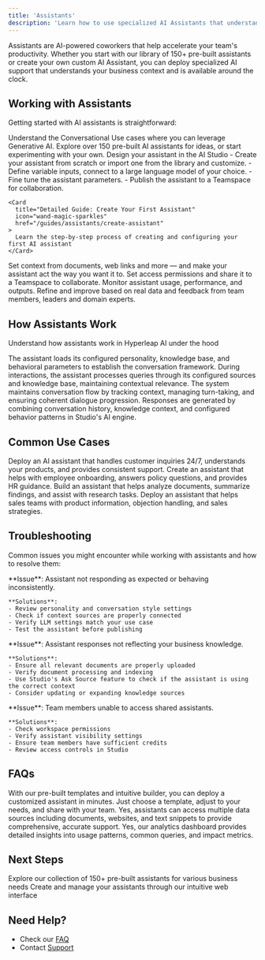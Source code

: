 ```yaml
---
title: 'Assistants'
description: 'Learn how to use specialized AI Assistants that understand your business and support your team 24/7'
---
```


Assistants are AI-powered coworkers that help accelerate your team's productivity. Whether you start with our library of 150+ pre-built assistants or create your own custom AI Assistant, you can deploy specialized AI support that understands your business context and is available around the clock.


## Working with Assistants

Getting started with AI assistants is straightforward:

<Steps>
  <Step title="Craft Your CoPilot Use Case">
    Understand the Conversational Use cases where you can leverage Generative AI. Explore over 150 pre-built AI assistants for ideas, or start experimenting with your own.
  </Step>

  <Step title="Design Your AI Assistant CoPilot">
  Design your assistant in the AI Studio
  - Create your assistant from scratch or import one from the library and customize.
  - Define variable inputs, connect to a large language model of your choice.
  - Fine tune the assistant parameters.
  - Publish the assistant to a Teamspace for collaboration.

    <Card
      title="Detailed Guide: Create Your First Assistant"
      icon="wand-magic-sparkles"
      href="/guides/assistants/create-assistant"
    >
      Learn the step-by-step process of creating and configuring your first AI assistant
    </Card>
  </Step>

  <Step title="Customize With Your Data">
    Set context from documents, web links and more — and make your assistant act the way you want it to. Set access permissions and share it to a Teamspace to collaborate.
  </Step>

  <Step title="Improve Over Time">
    Monitor assistant usage, performance, and outputs. Refine and improve based on real data and feedback from team members, leaders and domain experts.
  </Step>
</Steps>

## How Assistants Work

Understand how assistants work in Hyperleap AI under the hood

<CardGroup cols={2}>
  <Card title="Conversation Initialization" icon="power">
    The assistant loads its configured personality, knowledge base, and behavioral parameters to establish the conversation framework.
  </Card>

  <Card title="Knowledge Integration" icon="brain">
    During interactions, the assistant processes queries through its configured sources and knowledge base, maintaining contextual relevance.
  </Card>

  <Card title="Dialogue Management" icon="message-square">
    The system maintains conversation flow by tracking context, managing turn-taking, and ensuring coherent dialogue progression.
  </Card>

  <Card title="Adaptive Response" icon="microchip">
    Responses are generated by combining conversation history, knowledge context, and configured behavior patterns in Studio's AI engine.
  </Card>
</CardGroup>

## Common Use Cases

<CardGroup cols={2}>
  <Card title="Customer Support Assistant">
    Deploy an AI assistant that handles customer inquiries 24/7, understands your products, and provides consistent support.
  </Card>
  
  <Card title="HR Assistant">
    Create an assistant that helps with employee onboarding, answers policy questions, and provides HR guidance.
  </Card>
  
  <Card title="Research Assistant">
    Build an assistant that helps analyze documents, summarize findings, and assist with research tasks.
  </Card>
  
  <Card title="Sales Coach">
    Deploy an assistant that helps sales teams with product information, objection handling, and sales strategies.
  </Card>
</CardGroup>

## Troubleshooting
Common issues you might encounter while working with assistants and how to resolve them:

<AccordionGroup>
  <Accordion title="Assistant Configuration Issues">
    **Issue**: Assistant not responding as expected or behaving inconsistently.
    
    **Solutions**:
    - Review personality and conversation style settings
    - Check if context sources are properly connected
    - Verify LLM settings match your use case
    - Test the assistant before publishing
  </Accordion>

  <Accordion title="Context Management">
    **Issue**: Assistant responses not reflecting your business knowledge.
    
    **Solutions**:
    - Ensure all relevant documents are properly uploaded
    - Verify document processing and indexing
    - Use Studio's Ask Source feature to check if the assistant is using the correct context
    - Consider updating or expanding knowledge sources
  </Accordion>

  <Accordion title="Team Access and Sharing">
    **Issue**: Team members unable to access shared assistants.
    
    **Solutions**:
    - Check workspace permissions
    - Verify assistant visibility settings
    - Ensure team members have sufficient credits
    - Review access controls in Studio
  </Accordion>
</AccordionGroup>

## FAQs

<AccordionGroup>
  <Accordion title="How quickly can I deploy an assistant for my team?">
    With our pre-built templates and intuitive builder, you can deploy a customized assistant in minutes. Just choose a template, adjust to your needs, and share with your team.
  </Accordion>

  <Accordion title="Can I connect multiple knowledge sources to my assistant?">
    Yes, assistants can access multiple data sources including documents, websites, and text snippets to provide comprehensive, accurate support.
  </Accordion>

  <Accordion title="Can I track how teams are using the assistants?">
    Yes, our analytics dashboard provides detailed insights into usage patterns, common queries, and impact metrics.
  </Accordion>
</AccordionGroup>

## Next Steps

<CardGroup cols={2}>
  <Card
    title="Assistants Library"
    icon="robot"
    href="https://studio.hyperleapai.com/assistants/explore"
  >
    Explore our collection of 150+ pre-built assistants for various business needs
  </Card>
  <Card
    title="Hyperleap AI Studio"
    icon="browser"
    href="https://studio.hyperleapai.com"
  >
    Create and manage your assistants through our intuitive web interface
  </Card>
</CardGroup>

## Need Help?

- Check our [FAQ](/guides/faq)
- Contact [Support](mailto:support@hyperleap.ai)
